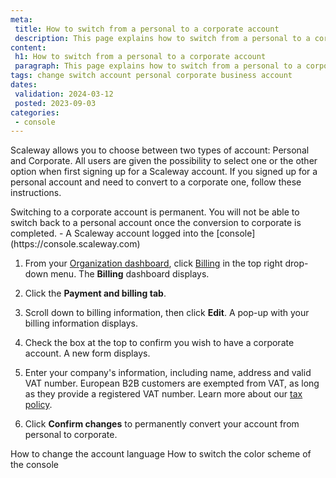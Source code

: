 ```yaml
---
meta:
 title: How to switch from a personal to a corporate account
 description: This page explains how to switch from a personal to a corporate account using the Scaleway console.
content:
 h1: How to switch from a personal to a corporate account
 paragraph: This page explains how to switch from a personal to a corporate account using the Scaleway console.
tags: change switch account personal corporate business account
dates:
 validation: 2024-03-12
 posted: 2023-09-03
categories:
 - console
---
```


Scaleway allows you to choose between two types of account: Personal and Corporate. All users are given the possibility to select one or the other option when first signing up for a Scaleway account. If you signed up for a personal account and need to convert to a corporate one, follow these instructions.

<Message type="important">
 Switching to a corporate account is permanent. You will not be able to switch back to a personal account once the conversion to corporate is completed.
</Message>

<Macro id="requirements" />
- A Scaleway account logged into the [console](https://console.scaleway.com)

1. From your [Organization dashboard](https://console.scaleway.com/organization), click [Billing](https://www.scaleway.com/en/docs/faq/billing) in the top right drop-down menu. The **Billing** dashboard displays.

2. Click the **Payment and billing tab**.

3. Scroll down to billing information, then click <Icon name="edit" /> **Edit**. A pop-up with your billing information displays.
    <Lightbox src="scaleway-billing-personal-info.webp" alt="" />
4. Check the box at the top to confirm you wish to have a corporate account. A new form displays.
    <Lightbox src="scaleway-billing-corporate-info.webp" alt="" />
5. Enter your company's information, including name, address and valid VAT number.
    <Message type="note">
    European B2B customers are exempted from VAT, as long as they provide a registered VAT number. Learn more about our [tax policy](/faq/billing/#do-the-prices-shown-on-the-website-include-eu-vat).
    </Message>
6. Click **Confirm changes** to permanently convert your account from personal to corporate.


<Navigation title="See also">
 <PreviousButton to="/console/account/how-to/change-language/">How to change the account language</PreviousButton>
 <NextButton to="/console/account/how-to/change-console-appearance/">How to switch the color scheme of the console</NextButton>
</Navigation>

